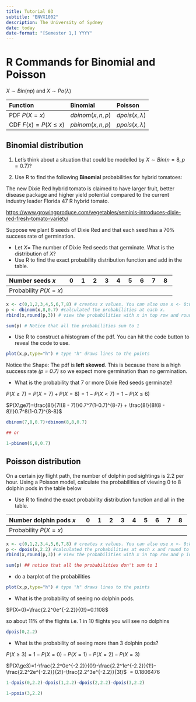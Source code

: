 ```yaml
---
title: Tutorial 03
subtitle: "ENVX1002"
description: The University of Sydney
date: today
date-format: "[Semester 1,] YYYY"
---
```


# R Commands for Binomial and Poisson
$X \sim Bin(np)$ and  $X \sim Po(\lambda)$

| Function              | Binomial        | Poisson            |
|:--------------------- |:--------------- |:------------------ |
| PDF $P(X=x)$          | $dbinom(x,n,p)$ | $dpois(x,\lambda)$ |
| CDF $F(x)=P(X\le{x})$ | $pbinom(x,n,p)$ | $ppois(x,\lambda)$ |


## Binomial distribution

1. Let's think about a situation that could be modelled by $X \sim Bin(n = 8, p = 0.7)$?

2. Use R to find the following **Binomial** probabilities for hybrid tomatoes:

The new Dixie Red hybrid tomato is claimed to have larger fruit, better disease package and higher yield potential compared to the current industry leader Florida 47 R hybrid tomato.

<https://www.growingproduce.com/vegetables/seminis-introduces-dixie-red-fresh-tomato-variety/>

Suppose we plant 8 seeds of Dixie Red and that each seed has a 70% success rate of germination.

- Let $X =$ The number of Dixie Red seeds that germinate. What is the distribution of $X$?
- Use R to find the exact probability distribution function and add in the table.

| Number seeds $x$     | 0   | 1   | 2   | 3   | 4   | 5   | 6   | 7   | 8
|:-------------------- |:--- |:--- |:--- |:--- |:--- |:--- |:--- |:--- |:--- 
| Probability $P(X=x)$ |     |     |     |     |     |     |     |     |

```r
x <- c(0,1,2,3,4,5,6,7,8) # creates x values. You can also use x <- 0:8
p <- dbinom(x,8,0.7) #calculated the probabilities at each x.
rbind(x,round(p,3)) # view the probabilities with x in top row and rounded p in bottom row

sum(p) # Notice that all the probabilities sum to 1
```

- Use R to construct a histogram of the pdf. You can hit the code button to reveal the code to use.

```r
plot(x,p,type="h") # type "h" draws lines to the points
```

Notice the Shape: The pdf is **left skewed**. This is because there is a high success rate *(p = 0.7)* so we expect more germination than no germination.

- What is the probability that 7 or more Dixie Red seeds germinate?

$P(X\ge7)=P(X=7)+P(X=8)=1-P(X<7)=1-P(X\le6)$

$P(X\ge7)=\frac{8!}{7!(8 - 7)!}0.7^7(1-0.7)^{8-7} + \frac{8!}{8!(8 - 8)!}0.7^8(1-0.7)^{8-8}$ 

```r
dbinom(7,8,0.7)+dbinom(8,8,0.7)

## or

1-pbinom(6,8,0.7)
```

## Poisson distribution

On a certain joy flight path, the number of dolphin pod sightings is 2.2 per hour. Using a Poisson model, calculate the probabilities of viewing 0 to 8 dolphin pods in the table below

- Use R to findnd the exact probability distribution function and all in the table.

| Number dolphin pods $x$ | 0   | 1   | 2   | 3   | 4   | 5   | 6   | 7   | 8   
|:----------------------- |:--- |:--- |:--- |:--- |:--- |:--- |:--- |:--- |:---
| Probability $P(X=x)$    |     |     |     |     |     |     |     |     |    

```r
x <- c(0,1,2,3,4,5,6,7,8) # creates x values. You can also use x <- 0:8
p <- dpois(x,2.2) #calculated the probabilities at each x and round to 3 d.p.
rbind(x,round(p,3)) # view the probabilities with x in top row and p in bottom row

sum(p) ## notice that all the probabilities don't sum to 1
```

- do a barplot of the probabilities

```r
plot(x,p,type="h") # type "h" draws lines to the points
```

- What is the probability of seeing no dolphin pods.

$P(X=0)=\frac{2.2^0e^{-2.2}}{0!}=0.1108$

so about 11% of the flights i.e. 1 in 10 flights you will see no dolphins

```r
dpois(0,2.2)
```

- What is the probability of seeing more than 3 dolphin pods?

$P(X\ge3)=1-P(X=0)-P(X=1)-P(X=2)-P(X=3)$

$P(X\ge3)=1-\frac{2.2^0e^{-2.2}}{0!}-\frac{2.2^1e^{-2.2}}{1!}-\frac{2.2^2e^{-2.2}}{2!}-\frac{2.2^3e^{-2.2}}{3!}$
$=0.1806476$

```r
1-dpois(0,2.2)-dpois(1,2.2)-dpois(2,2.2)-dpois(3,2.2)

1-ppois(3,2.2)
```
